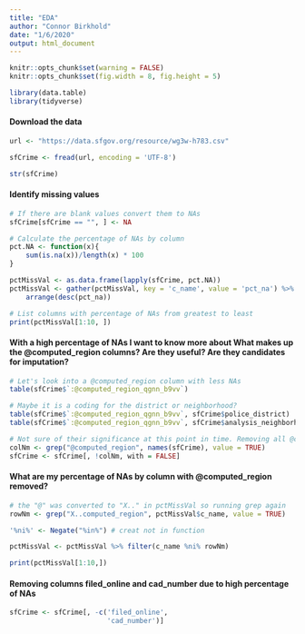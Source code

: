 ```yaml
---
title: "EDA"
author: "Connor Birkhold"
date: "1/6/2020"
output: html_document
---
```



```r
knitr::opts_chunk$set(warning = FALSE)
knitr::opts_chunk$set(fig.width = 8, fig.height = 5)
```

```r
library(data.table)
library(tidyverse)
```

#### Download the data
```r
url <- "https://data.sfgov.org/resource/wg3w-h783.csv"

sfCrime <- fread(url, encoding = 'UTF-8')

str(sfCrime)
```

#### Identify missing values
```r
# If there are blank values convert them to NAs
sfCrime[sfCrime == "", ] <- NA

# Calculate the percentage of NAs by column
pct.NA <- function(x){
    sum(is.na(x))/length(x) * 100
}

pctMissVal <- as.data.frame(lapply(sfCrime, pct.NA))
pctMissVal <- gather(pctMissVal, key = 'c_name', value = 'pct_na') %>% 
    arrange(desc(pct_na))

# List columns with percentage of NAs from greatest to least
print(pctMissVal[1:10, ])
```

#### With a high percentage of NAs I want to know more about What makes up the @computed_region columns? Are they useful? Are they candidates for imputation?
```r
# Let's look into a @computed_region column with less NAs
table(sfCrime$`:@computed_region_qgnn_b9vv`)

# Maybe it is a coding for the district or neighborhood?
table(sfCrime$`:@computed_region_qgnn_b9vv`, sfCrime$police_district)
table(sfCrime$`:@computed_region_qgnn_b9vv`, sfCrime$analysis_neighborhood)

# Not sure of their significance at this point in time. Removing all @computed_region columns because large amount of NAs and don't think they are significant
colNm <- grep("@computed_region", names(sfCrime), value = TRUE)
sfCrime <- sfCrime[, !colNm, with = FALSE]
```

#### What are my percentage of NAs by column with @computed_region removed?
```r
# the "@" was converted to "X.." in pctMissVal so running grep again
rowNm <- grep("X..computed_region", pctMissVal$c_name, value = TRUE)

'%ni%' <- Negate("%in%") # creat not in function

pctMissVal <- pctMissVal %>% filter(c_name %ni% rowNm)

print(pctMissVal[1:10,])
```

#### Removing columns filed_online and cad_number due to high percentage of NAs
```r
sfCrime <- sfCrime[, -c('filed_online',
                        'cad_number')]
```

